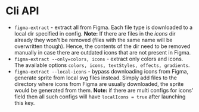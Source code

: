 # Cli API

- `figma-extract` - extract all from Figma. Each file type is downloaded to a local dir specified in config. **Note:** If there are files in the _icons_ dir already they won't be removed (files with the same name will be overwritten though). Hence, the contents of the dir need to be removed manually in case there are outdated icons that are not present in Figma.
- `figma-extract --only=colors, icons` - extract only colors and icons. The available options `colors, icons, textStyles, effects, gradients`.
- `figma-extract --local-icons` - bypass downloading icons from Figma, generate sprite from local svg files instead. Simply add files to the directory where icons from Figma are usually downloaded, the sprite would be generated from them. **Note:** if there are multi configs for icons' field then all such configs will have `localIcons = true` after launching this key.


